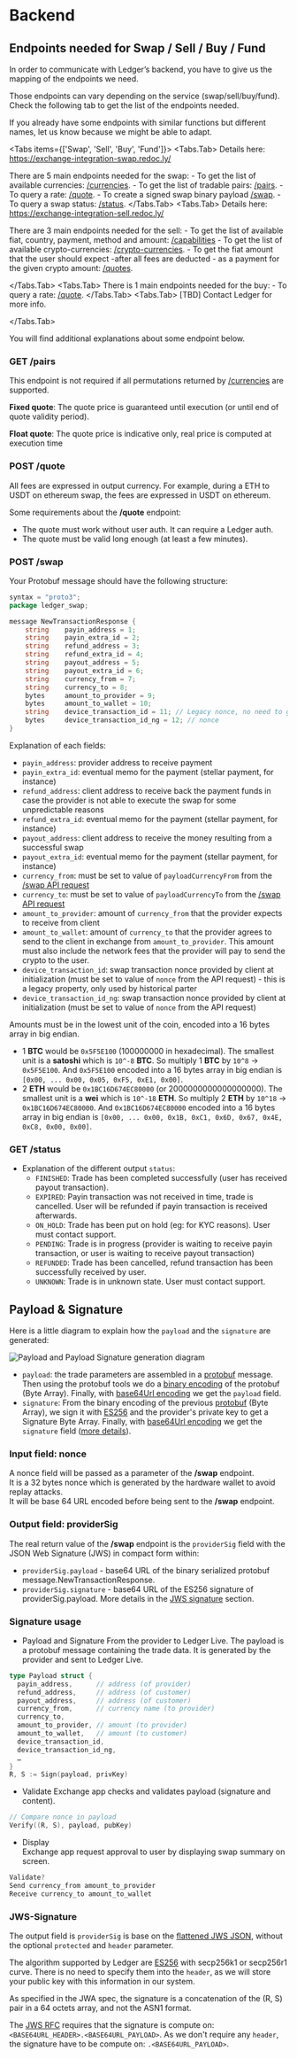  
# Backend

## Endpoints needed for Swap / Sell / Buy / Fund

In order to communicate with Ledger’s backend, you have to give us the mapping of the endpoints we need.

Those endpoints can vary depending on the service (swap/sell/buy/fund). Check the following tab to get the list of the endpoints needed. 

<Callout type="info" emoji="👉">
  If you already have some endpoints with similar functions but different names, let us know because we might be able to adapt.
</Callout>

<Tabs items={['Swap', 'Sell', 'Buy', 'Fund']}>
  <Tabs.Tab>
  Details here: https://exchange-integration-swap.redoc.ly/
  
  There are 5 main endpoints needed for the swap:
      - To get the list of available currencies: [/currencies](https://exchange-integration-swap.redoc.ly/#operation/getCurrencies).
      - To get the list of tradable pairs: [/pairs](https://exchange-integration-swap.redoc.ly/#operation/getPairs).
      - To query a rate: [/quote](https://exchange-integration-swap.redoc.ly/#operation/postQuote).
      - To create a signed swap binary payload [/swap](https://exchange-integration-swap.redoc.ly/#operation/postSwap).
      - To query a swap status: [/status](https://exchange-integration-swap.redoc.ly/#operation/getStatus).
  </Tabs.Tab>
  <Tabs.Tab>
  Details here: https://exchange-integration-sell.redoc.ly/

  There are 3 main endpoints needed for the sell:
      - To get the list of available fiat, country, payment, method and amount: [/capabilities](https://exchange-integration-sell.redoc.ly/#operation/getCapabilities)
      - To get the list of available crypto-currencies: [/crypto-currencies](https://exchange-integration-sell.redoc.ly/#operation/getCryptoCurrencies).
      - To get the fiat amount that the user should expect -after all fees are deducted - as a payment for the given crypto amount: [/quotes](https://exchange-integration-sell.redoc.ly/#operation/getQuote).
  
  </Tabs.Tab>
  <Tabs.Tab>
  There is 1 main endpoints needed for the buy:
      - To query a rate: [/quote](#post-quote).
  </Tabs.Tab>
  <Tabs.Tab>
  [TBD] Contact Ledger for more info. 

  </Tabs.Tab>
</Tabs>



You will find additional explanations about some endpoint below.

[//]: # (Info needed to be exchange with the provider, but not out loud publicly)
[//]: # (**IP address checking** )
[//]: # (Additionally, we also need a way to know if a user will be able to perform a coin swap given his IP.)
[//]: # (Our back-end can adapt to how you decide to do this, but we recommend you use a dedicated endpoint. Our back-end will send the user’s IP address to that endpoint, without logging it. In response, your endpoint should tell us if the trade is accepted or rejected.)



### GET /pairs
This endpoint is not required if all permutations returned by [/currencies](https://exchange-integration-swap.redoc.ly/#operation/getCurrencies) are supported.

**Fixed quote**: The quote price is guaranteed until execution (or until end of quote validity period).

**Float quote**: The quote price is indicative only, real price is computed at execution time

### POST /quote

All fees are expressed in output currency. For example, during a ETH to USDT on ethereum swap, the fees are expressed in USDT on ethereum.

Some requirements about the **/quote** endpoint:
- The quote must work without user auth. It can require a Ledger auth.
- The quote must be valid long enough (at least a few minutes).

### POST /swap
Your Protobuf message should have the following structure:

```go copy
syntax = "proto3";
package ledger_swap;

message NewTransactionResponse {
    string    payin_address = 1;
    string    payin_extra_id = 2;
    string    refund_address = 3;
    string    refund_extra_id = 4;
    string    payout_address = 5;
    string    payout_extra_id = 6;
    string    currency_from = 7;
    string    currency_to = 8;
    bytes     amount_to_provider = 9;
    bytes     amount_to_wallet = 10;
    string    device_transaction_id = 11; // Legacy nonce, no need to give a value
    bytes     device_transaction_id_ng = 12; // nonce
}
```

Explanation of each fields:
- `payin_address`: provider address to receive payment
- `payin_extra_id`: eventual memo for the payment (stellar payment, for instance)
- `refund_address`: client address to receive back the payment funds in case the provider is not able to execute the swap for some unpredictable reasons
- `refund_extra_id`: eventual memo for the payment (stellar payment, for instance)
- `payout_address`: client address to receive the money resulting from a successful swap
- `payout_extra_id`: eventual memo for the payment (stellar payment, for instance)
- `currency_from`: must be set to value of `payloadCurrencyFrom` from the [/swap API request](#post-swap)
- `currency_to`: must be set to value of `payloadCurrencyTo` from the [/swap API request](#post-swap)
- `amount_to_provider`: amount of `currency_from` that the provider expects to receive from client
- `amount_to_wallet`: amount of `currency_to` that the provider agrees to send to the client in exchange from `amount_to_provider`. This amount must also include the network fees that the provider will pay to send the crypto to the user.
- `device_transaction_id`: swap transaction nonce provided by client at initialization (must be set to value of `nonce` from the API request) - this is a legacy property, only used by historical parter
- `device_transaction_id_ng`: swap transaction nonce provided by client at initialization (must be set to value of `nonce` from the API request)

Amounts must be in the lowest unit of the coin, encoded into a 16 bytes array in big endian.

- 1 **BTC** would be `0x5F5E100` (100000000 in hexadecimal). The smallest unit is a **satoshi** which is `10^-8` **BTC**.
So multiply 1 **BTC** by `10^8` → `0x5F5E100`. 
And `0x5F5E100` encoded into a 16 bytes array in big endian is `[0x00, ... 0x00, 0x05, 0xF5, 0xE1, 0x00]`.
- 2 **ETH** would be `0x1BC16D674EC80000` (or 2000000000000000000). The smallest unit is a **wei** which is `10^-18` **ETH**.
So multiply 2 **ETH** by `10^18` → `0x1BC16D674EC80000`.
And `0x1BC16D674EC80000` encoded into a 16 bytes array in big endian is `[0x00, ... 0x00, 0x1B, 0xC1, 0x6D, 0x67, 0x4E, 0xC8, 0x00, 0x00]`.


### GET /status
- Explanation of the different output `status`:
    - `FINISHED`: Trade has been completed successfully (user has received payout transaction).
    - `EXPIRED`: Payin transaction was not received in time, trade is cancelled. User will be refunded if payin transaction is received afterwards.
    - `ON_HOLD`: Trade has been put on hold (eg: for KYC reasons). User must contact support.
    - `PENDING`: Trade is in progress (provider is waiting to receive payin transaction, or user is waiting to receive payout transaction)
    - `REFUNDED`: Trade has been cancelled, refund transaction has been successfully received by user.
    - `UNKNOWN`: Trade is in unknown state. User must contact support.

## Payload & Signature

Here is a little diagram to explain how the `payload` and the `signature` are generated:

<Zoom>
    <img
      alt="Payload and Payload Signature generation diagram"
      src="/payload-signature-generation.png"
    />
</Zoom>



- `payload`: the trade parameters are assembled in a [protobuf](https://developers.google.com/protocol-buffers) message. Then using the protobuf tools we do a [binary encoding](https://developers.google.com/protocol-buffers/docs/encoding) of the protobuf (Byte Array). Finally, with [base64Url encoding](https://en.wikipedia.org/wiki/Base64) we get the `payload` field.
- `signature`: From the binary encoding of the previous [protobuf](https://developers.google.com/protocol-buffers) (Byte Array), we sign it with [ES256](https://ldapwiki.com/wiki/Wiki.jsp?page=ES256) and the provider's private key to get a Signature Byte Array. Finally, with [base64Url encoding](https://en.wikipedia.org/wiki/Base64) we get the `signature` field ([more details](#jws-signature)).


### Input field: nonce

A nonce field will be passed as a parameter of the **/swap** endpoint.  
It is a 32 bytes nonce which is generated by the hardware wallet to avoid replay attacks.  
It will be base 64 URL encoded before being sent to the **/swap** endpoint.

### Output field: providerSig

The real return value of the **/swap** endpoint is the `providerSig` field with the JSON Web Signature (JWS) in compact form within:
- `providerSig.payload` - base64 URL of the binary serialized protobuf message.NewTransactionResponse.
- `providerSig.signature` - base64 URL of the ES256 signature of providerSig.payload. More details in the [JWS signature](#jws-signature) section.

### Signature usage
- Payload and Signature
From the provider to Ledger Live. The payload is a protobuf message containing the trade data. It is generated by the provider and sent to Ledger Live.
```go copy
type Payload struct {
  payin_address,      // address (of provider)
  refund_address,     // address (of customer)
  payout_address,     // address (of customer)
  currency_from,      // currency name (to provider)
  currency_to,
  amount_to_provider, // amount (to provider)
  amount_to_wallet,   // amount (to customer)
  device_transaction_id,
  device_transaction_id_ng,
  …
}
R, S := Sign(payload, privKey)
```

- Validate 
Exchange app checks and validates payload (signature and content).
```go copy
// Compare nonce in payload
Verify((R, S), payload, pubKey)
```

- Display  
Exchange app request approval to user by displaying swap summary on screen. 
```c copy
Validate?
Send currency_from amount_to_provider
Receive currency_to amount_to_wallet
```

### JWS-Signature
The output field is `providerSig` is base on the [flattened JWS JSON](https://www.rfc-editor.org/rfc/rfc7515#section-7.2.2), without the optional `protected` and `header` parameter.

The algorithm supported by Ledger are [ES256](https://www.rfc-editor.org/rfc/rfc7518#section-3.4) with secp256k1 or secp256r1 curve. There is no need to specify them into the `header`,
as we will store your public key with this information in our system.

As specified in the JWA spec, the signature is a concatenation of the (R, S) pair in a 64 octets array, and not the ASN1 format.

The [JWS RFC](https://www.rfc-editor.org/rfc/rfc7515#section-5.1) requires that the signature is compute on: `<BASE64URL_HEADER>.<BASE64URL_PAYLOAD>`. As we don't require any `header`, the signature have to be compute on: `.<BASE64URL_PAYLOAD>`.

